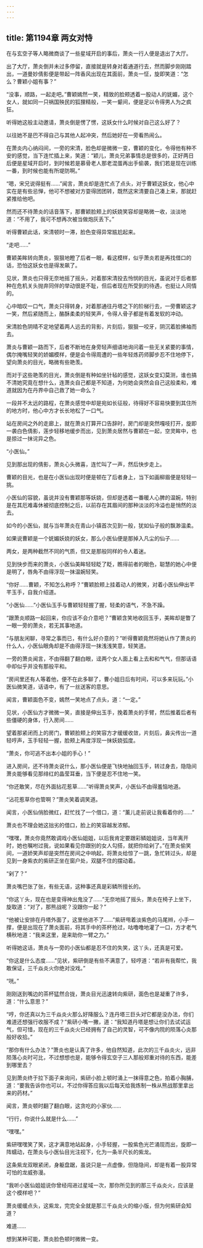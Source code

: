```yaml
---
---
---
```

title: 第1194章 两女对恃
---



在与玄空子等人略微商谈了一些星域开启的事后，萧炎一行人便是退出了大厅。

出了大厅，萧炎倒并未过多停留，直接就是转身对着通道行去，然而脚步刚刚踏出，一道曼妙倩影便是带起一阵香风出现在其面前，萧炎一怔，旋即笑道：“怎么？曹颖小姐有事？”

“没事，顺路，一起走吧。”曹颖嫣然一笑，精致的脸颊透着一股动人的妩媚，这个女人，就如同一只祸国殃民的狐狸精般，一笑一颦间，便是足以令得男人为之疯狂。

听得她这般主动邀请，萧炎倒是愣了愣，这妖女什么时候对自己这么好了？

以往她不是巴不得自己与其他人起冲突，然后她好在一旁看热闹么。

在萧炎内心纳闷间，一旁的宋清，脸色却是微微一变，曹颖的变化，令得他有种不安的感觉，当下连忙插上来，笑道：“颖儿，萧炎兄弟事情总是很多的，正好两日后便是星域开启时，到时候若是慕骨老人那老混蛋再出手偷袭，我们若是现在训练一番，到时候也能有所堤防啊。”

“嗯，宋兄说得挺有……”闻言，萧炎却是连忙点了点头，对于曹颖这妖女，他心中实在是有些忌惮，他可不想被对方耍得团团转，既然这宋清要自己凑上来，那就赶紧推给他吧。

然而还不待萧炎的话音落下，那曹颖脸颊上的妖娆笑容却是略微一收，淡淡地道：“不用了，我可不想再次被当做炮灰丢下。”

听得曹颖此话，宋清顿时一滞，脸色变得异常尴尬起来。

“走吧……”

曹颖美眸转向萧炎，狠狠地瞪了后者一眼，看这模样，似乎萧炎若是再找借口的话，恐怕这妖女也是得发飙了。

见状，萧炎也只得无奈地摇了摇头，对着那宋清投去怜悯的目光，虽说对于后者那种在危机关头抛弃同伴的举动很是不耻，但后者现在所受到的待遇，也挺让人同情的。

心中暗叹一口气，萧炎只得转身，对着那通往丹塔之下的阶梯行去，一旁曹颖这才一笑，然后紧随而上，酪酥柔柔的轻笑声，令得人骨子都是有着发软的冲动。

宋清脸色阴晴不定地望着两人远去的背影，片刻后，狠狠一咬牙，阴沉着脸拂袖而去。

萧炎与曹颖一路而下，后者不断地在身旁轻声细语地询问着一些无关紧要的事情，偶尔掩嘴轻笑的娇媚模样，便是会令得周遭的一些年轻炼药师脚步忍不住地停下，望向萧炎的目光，略微有些艳羡。

而对于这些艳羡的目光，萧炎倒是有种如坐针毡的感觉，这妖女变幻莫测，谁也搞不清她究竟在想什么，连萧炎自己都是不知道，为何她会突然会自己这般柔和，难道就因为在丹界中自己救了她一命么？

一段并不太远的路程，在萧炎感觉中却是宛如长征般，待得好不容易快要到其住所的地方时，他心中方才长长地松了一口气。

站在房间之外的走廊上，就在萧炎打算开口告辞时，房门却是突然嘎吱打开，旋即一袭白色倩影，莲步轻移地缓步而出，见到萧炎居然与曹颖在一起，空灵眸中，也是掠过一抹诧异之色。

“小医仙。”

见到那出现的倩影，萧炎心头微喜，连忙叫了一声，然后快步走上。

曹颖的目光，也是在小医仙出现时便是顿在了后者身上，当下如画柳眉便是轻轻一挑。

小医仙的容貌，虽说并没有曹颖那等妖娆，但却是透着一番暖人心脾的温婉，特别是在其厄难毒休被彻底控制之后，以前存在其眉间的那种淡淡的冷溢也是悄然的淡去。

如今的小医仙，就与当年萧炎在青山小镇首次见到一般，犹如仙子般的飘渺温柔。

如果说曹颖是一个妩媚妖娆的妖女，那么小医仙便是那掉入凡尘的仙子……

两女，是两种截然不同的气质，但又是那般同样的令人着迷。

见到快步而来的萧炎，小医仙美眸轻轻眨了眨，瞧得前者的眼色，聪慧的她心中便是明了，唇角不由得浮现一抹温婉轻笑。

“你好……曹颖，不知怎么称呼？”曹颖脸颊上挂着动人的微笑，对着小医仙伸出芊芊玉手，自我介绍道。

“小医仙……”小医仙玉手与曹颖轻轻握了握，轻柔的语气，不急不躁。

“跟萧炎顺路一起回来，你应该不会介意吧？”曹颖含笑地收回玉手，美眸却是瞥了一眼一旁的萧炎，若无其事地道。

“与朋友闲聊，寻常之事而已，有什么好介意的？”听得曹颖竟然将她认作了萧炎的什么人，小医仙眼角却是不由得浮现一抹浅浅笑意，轻笑道。

一旁的萧炎闻言，不由得翻了翻白眼，迳两个女人面上看上去和和气气，但那话语中却似乎并没有那般平和。

“房间里还有人等着他，便不在此多聊了，曹小姐日后有时间，可以多来玩玩。”小医仙微笑道，话语中，有了一丝送客的意思。

闻言，曹颖面色不变，嫣然一笑地点了点头，道：“一定。”

见状，小医仙方才微微一笑，直接是伸出玉手，挽着萧炎的手臂，然后推着后者有些僵硬的身体，行入房间……

望着那紧闭而上的房门，曹颖脸颊上的笑容方才缓缓收敛，片刻后，鼻尖传出一道轻哼声，玉手轻轻一握，脸颊上再度浮现一抹妖娆弧度。

“萧炎，你可逃不出本小姐的手心！”

进入房间，还不待萧炎说什么，那小医仙便是飞快地抽回玉手，转过身去，隐隐间萧炎能够看见那绯红的晶莹耳垂，当下便是忍不住地一笑。

“你还敢笑，尽在外面拈花惹草……”听得萧炎笑声，小医仙不由得羞恼地道。

“沾花惹草你也管啊？”萧炎笑着调笑道。

闻言，小医仙俏脸微红，赶忙找了一个借口，道：“薰儿走前说让我看着你的……”

萧炎也不理会她这拙劣的借口，脸上的笑容越发浓郁。

“嘿嘿，萧炎你竟然敢调戏小医仙姐姐，以后我肯定要跟彩鳞姐姐说，当年离开时，她也嘱咐过我，说如果看见你跟别的女人勾搭，就把你给剁了。”在萧炎偷笑间，一道娇笑声却是突然在房间之中响起，将萧炎给惊了一跳，急忙转过头，却是见到一身紫衣的紫研正坐在窗户处，双腿不住的摆动着。

“剁了？”

萧炎嘴巴张了张，有些无语，这种事还真是彩鳞所擅长的。

“你这丫头，现在也是变得神出鬼没了……”无奈地摇了摇头，萧炎在椅子上坐下，旋取道：“对了，那熊战呢？没跟你一起？”

“他被让安排在丹塔外面了，这里他进不了……”紫研甩着淡紫色的马尾辫，小手一撑，便是出现在了萧炎面前，将其手中的茶杯抢过，咕噜噜地灌了一口，方才老气横秋地道：“我来这里，是来助你一臂之力。”

听得她这话，萧炎与一旁的小医仙都是忍不住的失笑，这丫头，还真是可爱。

“你这是什么态度……”见状，紫研倒是有些不满意了，轻哼道：“若非有我帮忙，我敢保证，三千焱炎火你绝对没戏。”

“咣。”

刚刚送到嘴边的茶杯猛然合拢，萧炎目光迅速转向紫研，面色也是凝重了许多，道：“什么意思？”

“哼，你还真以为三千焱炎火那么好降服么？连丹塔三巨头对它都是没办法，你们难道还想强行收服不成？”紫研小嘴一撇，道：“我知道丹塔是想让你们去试试运气，但可惜，现在的三千焱炎火已经拥有了自己的灵智，可不像内院的陨落心炎那般好收拾。”

“那你有什么办法？”萧炎也是认真了许多，他自然知道，此次的三千焱炎火，远非陨落心炎时可比，不过想想也是，能够令得玄空子三人那般郑重对待的东西，能差到哪里去？

见到萧炎终于拉下面子来询问，紫研小脸上顿时涌上一抹得意之色，拍着小胸脯，道：“要我告诉你也可以，不过你得答应我以后每天给我炼制一株从熊战那里拿出来的药材。”

闻言，萧炎顿时翻了翻白眼，这贪吃的小家伙……

“行行，你说什么就是什么……”

“嘿嘿。”

紫研嘿嘿笑了笑，这才满意地站起身，小手轻握，一股紫色光芒涌现而出，旋即一阵蠕动，在萧炎与小医仙目光注视下，化为一条半尺长的紫龙。

这条紫龙双眼紧闭，身躯盘踞，虽说只是一点虚像，但隐隐间，却是有着一股异常可怕的龙威弥漫。

“我听小医仙姐姐说你曾经闯进过星域一次，那你所见到的那三千焱炎火，应该是这个模样吧？”

萧炎缓缓点头，这紫龙，完完全全就是那三千焱炎火的缩小版，但为何紫研会知道？

难道……

想到某种可能，萧炎脸色顿时微微一变。